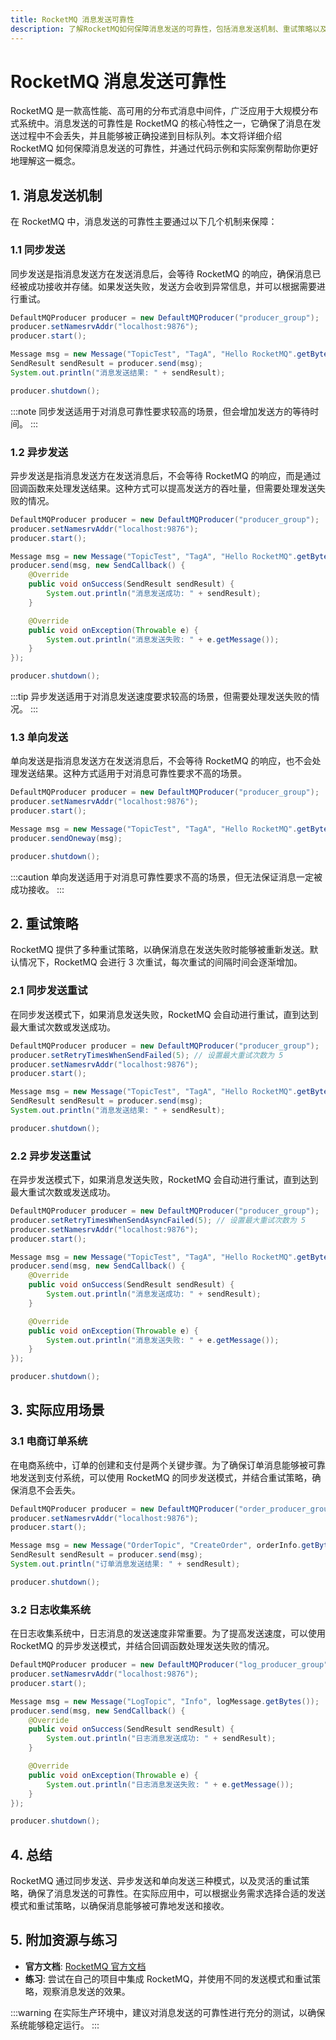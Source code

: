 ```yaml
---
title: RocketMQ 消息发送可靠性
description: 了解RocketMQ如何保障消息发送的可靠性，包括消息发送机制、重试策略以及实际应用场景。
---
```


# RocketMQ 消息发送可靠性

RocketMQ 是一款高性能、高可用的分布式消息中间件，广泛应用于大规模分布式系统中。消息发送的可靠性是 RocketMQ 的核心特性之一，它确保了消息在发送过程中不会丢失，并且能够被正确投递到目标队列。本文将详细介绍 RocketMQ 如何保障消息发送的可靠性，并通过代码示例和实际案例帮助你更好地理解这一概念。

## 1. 消息发送机制

在 RocketMQ 中，消息发送的可靠性主要通过以下几个机制来保障：

### 1.1 同步发送

同步发送是指消息发送方在发送消息后，会等待 RocketMQ 的响应，确保消息已经被成功接收并存储。如果发送失败，发送方会收到异常信息，并可以根据需要进行重试。

```java
DefaultMQProducer producer = new DefaultMQProducer("producer_group");
producer.setNamesrvAddr("localhost:9876");
producer.start();

Message msg = new Message("TopicTest", "TagA", "Hello RocketMQ".getBytes());
SendResult sendResult = producer.send(msg);
System.out.println("消息发送结果: " + sendResult);

producer.shutdown();
```

:::note
同步发送适用于对消息可靠性要求较高的场景，但会增加发送方的等待时间。
:::

### 1.2 异步发送

异步发送是指消息发送方在发送消息后，不会等待 RocketMQ 的响应，而是通过回调函数来处理发送结果。这种方式可以提高发送方的吞吐量，但需要处理发送失败的情况。

```java
DefaultMQProducer producer = new DefaultMQProducer("producer_group");
producer.setNamesrvAddr("localhost:9876");
producer.start();

Message msg = new Message("TopicTest", "TagA", "Hello RocketMQ".getBytes());
producer.send(msg, new SendCallback() {
    @Override
    public void onSuccess(SendResult sendResult) {
        System.out.println("消息发送成功: " + sendResult);
    }

    @Override
    public void onException(Throwable e) {
        System.out.println("消息发送失败: " + e.getMessage());
    }
});

producer.shutdown();
```

:::tip
异步发送适用于对消息发送速度要求较高的场景，但需要处理发送失败的情况。
:::

### 1.3 单向发送

单向发送是指消息发送方在发送消息后，不会等待 RocketMQ 的响应，也不会处理发送结果。这种方式适用于对消息可靠性要求不高的场景。

```java
DefaultMQProducer producer = new DefaultMQProducer("producer_group");
producer.setNamesrvAddr("localhost:9876");
producer.start();

Message msg = new Message("TopicTest", "TagA", "Hello RocketMQ".getBytes());
producer.sendOneway(msg);

producer.shutdown();
```

:::caution
单向发送适用于对消息可靠性要求不高的场景，但无法保证消息一定被成功接收。
:::

## 2. 重试策略

RocketMQ 提供了多种重试策略，以确保消息在发送失败时能够被重新发送。默认情况下，RocketMQ 会进行 3 次重试，每次重试的间隔时间会逐渐增加。

### 2.1 同步发送重试

在同步发送模式下，如果消息发送失败，RocketMQ 会自动进行重试，直到达到最大重试次数或发送成功。

```java
DefaultMQProducer producer = new DefaultMQProducer("producer_group");
producer.setRetryTimesWhenSendFailed(5); // 设置最大重试次数为 5
producer.setNamesrvAddr("localhost:9876");
producer.start();

Message msg = new Message("TopicTest", "TagA", "Hello RocketMQ".getBytes());
SendResult sendResult = producer.send(msg);
System.out.println("消息发送结果: " + sendResult);

producer.shutdown();
```

### 2.2 异步发送重试

在异步发送模式下，如果消息发送失败，RocketMQ 会自动进行重试，直到达到最大重试次数或发送成功。

```java
DefaultMQProducer producer = new DefaultMQProducer("producer_group");
producer.setRetryTimesWhenSendAsyncFailed(5); // 设置最大重试次数为 5
producer.setNamesrvAddr("localhost:9876");
producer.start();

Message msg = new Message("TopicTest", "TagA", "Hello RocketMQ".getBytes());
producer.send(msg, new SendCallback() {
    @Override
    public void onSuccess(SendResult sendResult) {
        System.out.println("消息发送成功: " + sendResult);
    }

    @Override
    public void onException(Throwable e) {
        System.out.println("消息发送失败: " + e.getMessage());
    }
});

producer.shutdown();
```

## 3. 实际应用场景

### 3.1 电商订单系统

在电商系统中，订单的创建和支付是两个关键步骤。为了确保订单消息能够被可靠地发送到支付系统，可以使用 RocketMQ 的同步发送模式，并结合重试策略，确保消息不会丢失。

```java
DefaultMQProducer producer = new DefaultMQProducer("order_producer_group");
producer.setNamesrvAddr("localhost:9876");
producer.start();

Message msg = new Message("OrderTopic", "CreateOrder", orderInfo.getBytes());
SendResult sendResult = producer.send(msg);
System.out.println("订单消息发送结果: " + sendResult);

producer.shutdown();
```

### 3.2 日志收集系统

在日志收集系统中，日志消息的发送速度非常重要。为了提高发送速度，可以使用 RocketMQ 的异步发送模式，并结合回调函数处理发送失败的情况。

```java
DefaultMQProducer producer = new DefaultMQProducer("log_producer_group");
producer.setNamesrvAddr("localhost:9876");
producer.start();

Message msg = new Message("LogTopic", "Info", logMessage.getBytes());
producer.send(msg, new SendCallback() {
    @Override
    public void onSuccess(SendResult sendResult) {
        System.out.println("日志消息发送成功: " + sendResult);
    }

    @Override
    public void onException(Throwable e) {
        System.out.println("日志消息发送失败: " + e.getMessage());
    }
});

producer.shutdown();
```

## 4. 总结

RocketMQ 通过同步发送、异步发送和单向发送三种模式，以及灵活的重试策略，确保了消息发送的可靠性。在实际应用中，可以根据业务需求选择合适的发送模式和重试策略，以确保消息能够被可靠地发送和接收。

## 5. 附加资源与练习

- **官方文档**: [RocketMQ 官方文档](https://rocketmq.apache.org/docs/)
- **练习**: 尝试在自己的项目中集成 RocketMQ，并使用不同的发送模式和重试策略，观察消息发送的效果。

:::warning
在实际生产环境中，建议对消息发送的可靠性进行充分的测试，以确保系统能够稳定运行。
:::